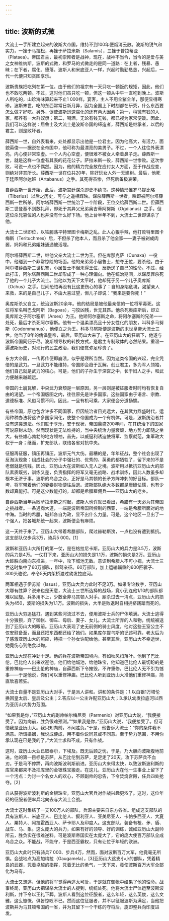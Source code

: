 ```yaml
---
---
---
```

title: 波斯的式微
---




大流士一手所建立起来的波斯大帝国，维持不到100年便烟消云散。波斯的锐气和实力，一挫于马拉松，再挫于萨拉米斯（Salamis），三挫于普拉蒂亚（Plataea）。帝国君主，最初崇拜者是战神，现在，战神不当令，当令的是爱与美之女神维纳斯。波斯的式微，和罗马的式微走的是同一道路：在上者，残暴、愚昧；在下者，腐化、堕落。波斯人和米底亚人一样，兴起时勤勤恳恳，兴起后，一代一代便只知贪图享乐。

波斯贵族把吃列在第一位。由于他们的祖宗有一天只吃一顿饭的规矩，因此，他们也不敢吃两顿。不过，这时他们虽只吃一顿，但这一顿从中午一直吃到晚上。波斯人所吃的，山珍海味算起来不止1 000样。宴客，主人不用全猪全羊，那便显得寒碜。波斯末世，吃的东西常常日新月异，因为全国上下时刻都在研究，什么东西要怎么做才好吃。另外，促使波斯迅速腐化的还有两大因素：第一，稍微有钱的人家，都养有一大群奴隶；第二，喝酒，无论有钱无钱，都已视为家常便饭。因此，我们可以这样说：居鲁士及大流士是波斯帝国的缔造者，薛西斯是继承者，以后的君主，则是败坏者。

薛西斯一世，自外表看来，处处都显示出他是一位君主。因为他高大，有活力，面貌英俊——据说在全帝国中，他可称为最漂亮的美男子。不过，一个人往往外表漂亮，内心便非常空虚。一个人内心空虚，便很难不被女人牵着鼻子走。薛西斯一世，就是这样一位虚有其表的花花公子。萨拉米斯一役，薛西斯一世惨败。这次惨败，可说一点也不偶然。因为，他的精力完全放在应付女人方面，至于作战应变，则绝对非其所长。薛西斯一世在位共20年，除好玩女人外一无建树。最后，他死于廷臣阿尔达班（Artabanus）之手。其死得虽惨，但死后备极哀荣。

自薛西斯一世开始，此后，波斯宫廷谋杀即史不绝书。这种情形惟罗马提比略（Tiberius）以后之历史，可与之遥相辉映。谋杀薛西斯一世者，瞬即被阿尔塔薛西斯一世所杀。阿尔塔薛西斯一世统治了一个阶段，王位交给薛西斯二世。但薛西斯二世登基不到数礼拜，即死于其异父兄弟奥吉蒂阿努斯（Ogdianus）之手。但这位杀兄篡位的人也并没有什么好下场。他上台半年不到，大流士二世即谋杀了他。

大流士二世即位，以铁腕荡平特里图卡梅斯之乱。此人心狠手辣，他打败特里图卡梅斯（Terituchmes）后，不但杀了他本人，而且杀了他全家——妻子被剁成肉酱，妈妈和兄弟姐妹通通被活埋。

阿尔塔薛西斯二世，继他父亲大流士二世为王。但在库那克萨（Cunaxa）一役中，他碰到一个非常惊险的场面。他的亲弟弟小居鲁士，想夺王位，要杀他。由于阿尔塔薛西斯二世机警，小居鲁士不但未得王位，反断送了自己的性命。不过，经此打击，阿尔塔薛西斯二世却形成了一种心理偏向。他在统治期间，以谋反罪杀死了他的一个儿子大流士。当他以为天下太平时，他却死于另一个儿子奥库斯（Ochus）之手。世间恐怕再没有比这更伤心的事了：自知身陷危境，渴望亲人来救，来的是自己儿子，不由大喜过望，但儿子却说：“我来是要你死！”

奥库斯杀父自立，统治波斯20余年。他的结局是被他最亲信的一位将军毒死。这位将军名叫巴戈阿斯（Bagoas），刁狡凶残，世无其匹。他杀死奥库斯后，却立奥库斯之子阿尔塞斯（Arses）为王。他矫阿尔塞斯之命，将阿尔塞斯的兄弟一一处死，最后才杀死阿尔塞斯。他有一个温柔漂亮且十分女性化的朋友，叫科多马努斯（Codommanus），他便立之为王。科多马努斯便是波斯的末世皇帝大流士三世。他当了8年的傀儡皇帝，最后，亚历山大来了。在亚历山大的狂飙下，他遂与波斯帝国同归于尽。波斯领导权的转换方式，是君主专制政体的必然结果。重温一遍波斯历史，对现行的民主政治，我们便觉弥足珍贵了。

东方大帝国，一传再传便即崩溃，似乎是理所当然。因为这类帝国的兴起，完全凭借的是武力。一旦武力不能维持，帝国即会趋于瓦解。创业君主，多为军人领袖，他们自己就是武力的核心。可是，他们的子孙生于深宫之中，长于妇人之手，和武力便越来越疏远。

帝国的土崩瓦解，中央武力衰颓是一层原因，另一层则是被征服者时时均有恢复自由的渴望。一个帝国版图之内，往往原先是许多国家。这些国家由于语言、宗教、道德标准、风俗习惯不同，因此，一旦有机可乘，大家便会分道扬镳。

有些帝国，原也包含许多不同国家，但因统治者目光远大，在其武力鼎盛时代，运用种种办法将这许多国家同化，使整个帝国成为一个有机体。可是，波斯统治者并没有这类想法。他们耽于享乐，安于现状，帝国鼎盛200年间，在其统治下的国家可说原封未动。然而现状是无法维持的，当中央统治力量衰颓，地方势力即随之坐大。有些雄心勃勃的地方领袖，首先，以威逼利诱迫使将军、监察就范，集军政大权于一身；继而，扩充部队，联络各省对抗中央。

征服再征服，镇压再镇压，波斯元气大伤。最糟的是，年年征战，整个社会出现了反淘汰现象：组成社会的分子中强壮的、优秀的、英勇的都牺牲了，留下来的不是老弱就是伤残。因此，亚历山大在波斯如入无人之境。波斯用以抵抗亚历山大的部队素质既劣，训练又差，负责指挥的将军又毫无战略、战术训练，因此人数虽多却根本无济于事。波斯的乌合之众，正好是马其顿的长矛方阵冲刺的好目标。部队一垮，将军带着他们的妻妾财物便往后退。波斯部队绝大多数都是庸碌怯懦，也有少数却真能打。可是这少数能打的，却都是希腊雇佣兵——亚历山大的老乡。

自薛西斯当年兵败萨拉米斯之时起，波斯人也许就已看出，希腊有一天必为其帝国之挑战者。一条通商大道，一端是波斯帝国所控制的西亚，一端是希腊所面对的地中海。当时的希腊，城邦各自为政，显不出什么力量。可是，这个地区一旦出了一个强人，把各城邦统一起来，波斯便会有麻烦。

这一天终于来了。亚历山大带着希腊部队，爬过赫勒斯滂，一点也没有遭到抵抗。这支部队仅步兵3万，骑兵5 000。[1]

波斯和亚历山大所打的第一仗，是在格拉尼卡斯。亚历山大的兵力是3.5万，波斯的兵力是4万。一仗打下来，亚历山大的损失是1.1万，波斯的损失是2万。亚历山大趁胜向南向东推进，一年中，攻下城池无数。意识到希腊人不可小视，大流士三世这时集中了60万部队，御驾亲征。60万部队，加上运输辎重的600匹骡子、300头骆驼，奉令5天内架桥渡过幼发拉底河。

两军相遇于伊苏斯（Issus）。亚历山大兵力此时不足3万。如果专论数字，亚历山大哪有胜算？说来也是天意，大流士三世所选择的战场，竟小到连他1/10的部队都难以回旋。兵多用不上，少数全非马其顿人对手。厮杀过去一清点，亚历山大的损失为450，波斯的损失为1.1万。波斯的损失，大半是败退时自相拥挤践踏而死的。

亚历山大穷追猛打。遇到某些河流过不去，便用波斯士兵的尸体填满。大流士逃得十分狼狈，弃了御帐、御车、母后、妻子、女儿。大流士所弃的人和物，统统被送到了亚历山大的眼前。亚历山大表现了史无前例的骑士风度，他对这些王室公主不仅安慰备至，而且还把东西都还给了她们。如果库尔提乌斯的记述可靠，老太后为了感激亚历山大的照应，特把一个孙女许配给他。甚至其后，亚历山大不幸逝世，她竟伤心到绝食以殉。

亚历山大现在冲劲十足。他的兵在波斯帝国境内，有如秋风扫落叶。他到了巴比伦，巴比伦人出来欢迎他。他们给他城池，给他珠宝，他知道巴比伦人最切盼的是重修神庙——巴比伦的神庙，自薛西斯下令摧毁，不许重修，巴比伦人无不引为憾事——于是他说，你们可以重修神庙。巴比伦人听到亚历山大准他们重修神庙，简直欣喜若狂。

大流士自量不是亚历山大对手，于是派人讲和。讲和的条件是：1.以白银1万塔伦换回皇太后、皇后及公主；2.答应以一公主许配亚历山大；3.承认幼发拉底河以西为亚历山大势力范围。

“如果我是你，”亚历山大的副帅帕尔梅尼奥（Parmenio）对亚历山大说，“我便接受了。因为向前，胜负很难预测。”“如果我是你，”亚历山大说，“我便接受了。但可惜我是亚历山大。我只知向前，不问胜负。”于是，他告诉大流士：“你的条件我不满意。所谓婚姻，我说成便成，用不着你说同意或不同意。至于势力范围，不用你承认现在已是我的了。”大流士求和不成，只有作战。

这时，亚历山大业已取泰尔，下埃及。既无后顾之忧，于是，乃大胆向波斯腹地前进。他的第一目标是苏萨。从巴比伦到苏萨，足足走了20天。攻下苏萨兵不血刃。于是马不停蹄，再向波斯波利斯前进。亚历山大来得太快，以致波斯波利斯的库官来都来不及把库里的金银珠宝搬走。在这儿，亚历山大在他一生事业上留下了一个污点：为讨一个名女人的欢心，不顾副帅的忠告，下令焚烧宫殿，任兵四处抢夺。[2]

自从获得波斯波利斯的金银珠宝，亚历山大官兵对作战兴趣更浓了。这时，这位年轻的征服者便率兵北向去与大流士会战。

大流士这时集结了一支100万人的部队，兵源主要来自东方各省。组成这支部队的兵有波斯人、米底亚人、巴比伦人、叙利亚人、亚美尼亚人、卡帕多西亚人、大夏人、粟特人、阿拉霍西亚人、萨卡耶人及印度人。这支部队，装备有枪、矛、盾、战车、马、象。这么庞大的兵力，如果有好的领导、好的训练，诚如亚历山大副帅所云，胜负实在很难逆料。可是波斯帝国实在太庞大了，它的庞大使百万部队全成乌合之众。不能战，不能守，于是西亚霸权，只有让位于年轻的欧洲。

亚历山大此时只有骑兵7 000、步兵4万，然而，面对波斯百万大军，他竟毫无所惧。会战地点为高加梅拉（Gaugamela），[3]亚历山大这支小小的部队，凭着精良的武器，凭着卓越的指挥，凭着无比的勇气，一天下来，竟使波斯百万大军全部化为乌有。

大流士又想逃，但他的将军觉得再逃太可耻，于是就在御帐中结果了他的性命。战事终局，亚历山大把谋杀大流士的人捉到，统统处死。他将大流士尸体运至波斯波利斯，并下令以王礼下葬。波斯人看到这位征服者，这么年轻，这么英俊，这么文雅，这么慷慨，俱皆惊叹不已。然而这位征服者，并不以征服波斯为满足，当他把波斯并为马其顿帝国的一省，并为其留下一个干练的守将后，旋即整兵向印度进发。